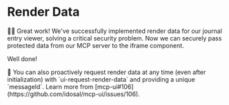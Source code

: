 # Render Data

<EpicVideo url="https://www.epicai.pro/workshops/day-5-6-mcp-ui/render-data-pa64m/solution" />

👨‍💼 Great work! We've successfully implemented render data for our journal entry viewer, solving a critical security problem. Now we can securely pass protected data from our MCP server to the iframe component.

Well done!

<callout-info>
	🦉 You can also proactively request render data at any time (even after
	initialization) with `ui-request-render-data` and providing a unique
	`messageId`. Learn more from
	[mcp-ui#106](https://github.com/idosal/mcp-ui/issues/106).
</callout-info>
